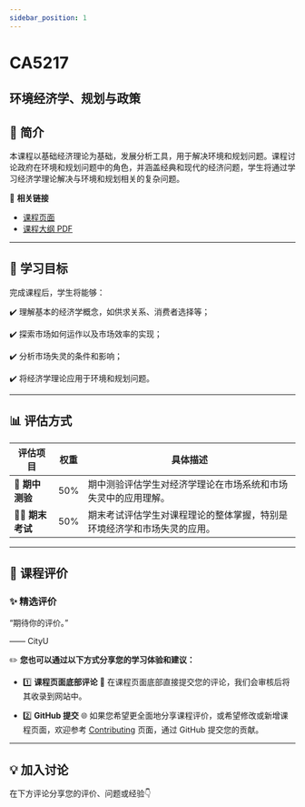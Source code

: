 ```yaml
---
sidebar_position: 1
---
```


# CA5217
## 环境经济学、规划与政策

## **📘 简介**
本课程以基础经济理论为基础，发展分析工具，用于解决环境和规划问题。课程讨论政府在环境和规划问题中的角色，并涵盖经典和现代的经济问题，学生将通过学习经济学理论解决与环境和规划相关的复杂问题。

🔗 **相关链接**
- [课程页面](https://www.cityu.edu.hk/catalogue/pg/202425/course/CA5217.htm)
- [课程大纲 PDF](https://www.cityu.edu.hk/catalogue/pg/202425/course/CA5217.pdf)

---

## **🎯 学习目标**

完成课程后，学生将能够：

✔️ 理解基本的经济学概念，如供求关系、消费者选择等；

✔️ 探索市场如何运作以及市场效率的实现；

✔️ 分析市场失灵的条件和影响；

✔️ 将经济学理论应用于环境和规划问题。

---

## **📊 评估方式**

| **评估项目**          | **权重** | **具体描述**                                                                                       |
|----------------------|---------|---------------------------------------------------------------------------------------------------|
| **📝 期中测验**       | 50%     | 期中测验评估学生对经济学理论在市场系统和市场失灵中的应用理解。                                   |
| **🧑‍💻 期末考试**     | 50%     | 期末考试评估学生对课程理论的整体掌握，特别是环境经济学和市场失灵的应用。                         |

---

## **💬 课程评价**

### ✨ **精选评价**
<div className={commentStyles.commentBox}>
    <p className={commentStyles.commentText}>
        “期待你的评价。”
    </p>
    <p className={commentStyles.commentAuthor}>—— CityU</p>
</div>

✏️ **您也可以通过以下方式分享您的学习体验和建议：**

- 1️⃣ **课程页面底部评论**
💬 在课程页面底部直接提交您的评论，我们会审核后将其收录到网站中。

- 2️⃣ **GitHub 提交**
🌐 如果您希望更全面地分享课程评价，或希望修改或新增课程页面，欢迎参考 [Contributing](/contributing) 页面，通过 GitHub 提交您的贡献。

---

## **💡 加入讨论**

在下方评论分享您的评价、问题或经验👇
<Utterances />
